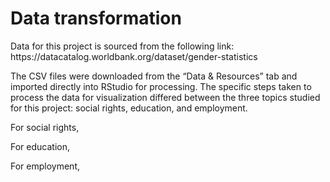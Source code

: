 # Data transformation

Data for this project is sourced from the following link:   https://datacatalog.worldbank.org/dataset/gender-statistics  
  
The CSV files were downloaded from the "Data & Resources" tab and imported directly into RStudio for processing. The specific steps taken to process the data for visualization differed between the three topics studied for this project: social rights, education, and employment.  

For social rights,  
  
  
For education,  
  
  
For employment, 